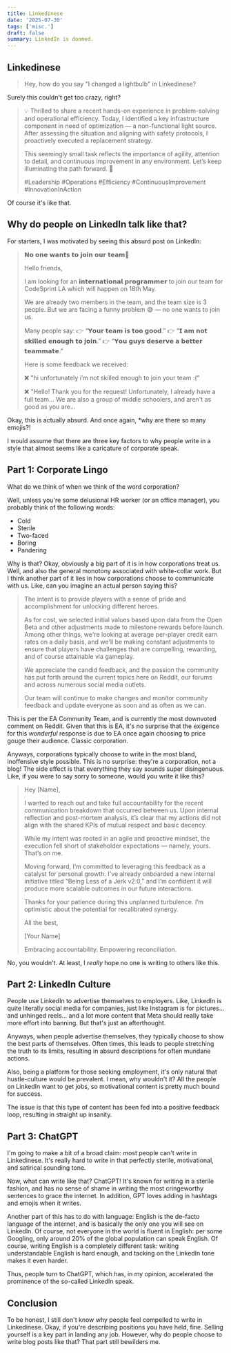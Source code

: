 ```yaml
---
title: Linkedinese
date: '2025-07-30'
tags: ['misc.']
draft: false
summary: LinkedIn is doomed.
---
```


## Linkedinese

> Hey, how do you say "I changed a lightbulb" in Linkedinese?

Surely this couldn't get too crazy, right?

> 💡 Thrilled to share a recent hands-on experience in problem-solving and operational efficiency.
Today, I identified a key infrastructure component in need of optimization — a non-functional light source. After assessing the situation and aligning with safety protocols, I proactively executed a replacement strategy.
>
> This seemingly small task reflects the importance of agility, attention to detail, and continuous improvement in any environment. Let’s keep illuminating the path forward. 🌟
>
>#Leadership #Operations #Efficiency #ContinuousImprovement #InnovationInAction

Of course it's like that.

## Why do people on LinkedIn talk like that?

For starters, I was motivated by seeing this absurd post on LinkedIn:
> 𝗡𝗼 𝗼𝗻𝗲 𝘄𝗮𝗻𝘁𝘀 𝘁𝗼 𝗷𝗼𝗶𝗻 𝗼𝘂𝗿 𝘁𝗲𝗮𝗺🙂
>
> Hello friends,
> 
> I am looking for an 𝗶𝗻𝘁𝗲𝗿𝗻𝗮𝘁𝗶𝗼𝗻𝗮𝗹 𝗽𝗿𝗼𝗴𝗿𝗮𝗺𝗺𝗲𝗿 to join our team for CodeSprint LA which will happen on 18th May.
> 
> We are already two members in the team, and the team size is 3 people. But we are facing a funny problem 😅 — no one wants to join us.
> 
> Many people say:
> 👉 “𝗬𝗼𝘂𝗿 𝘁𝗲𝗮𝗺 𝗶𝘀 𝘁𝗼𝗼 𝗴𝗼𝗼𝗱.”
> 👉 “𝗜 𝗮𝗺 𝗻𝗼𝘁 𝘀𝗸𝗶𝗹𝗹𝗲𝗱 𝗲𝗻𝗼𝘂𝗴𝗵 𝘁𝗼 𝗷𝗼𝗶𝗻.”
> 👉 “𝗬𝗼𝘂 𝗴𝘂𝘆𝘀 𝗱𝗲𝘀𝗲𝗿𝘃𝗲 𝗮 𝗯𝗲𝘁𝘁𝗲𝗿 𝘁𝗲𝗮𝗺𝗺𝗮𝘁𝗲.”
> 
> Here is some feedback we received:
> 
> ❌ "hi unfortunately i’m not skilled enough to join your team :("
> 
> ❌ "Hello! Thank you for the request! Unfortunately, I already have a full team... We are also a group of middle schoolers, and aren't as good as you are...

Okay, this is actually absurd. And once again, *why are there so many emojis?!

I would assume that there are three key factors to why people write in a style that almost seems like a caricature of corporate speak.

## Part 1: Corporate Lingo

What do we think of when we think of the word corporation?

Well, unless you're some delusional HR worker (or an office manager), you probably think of the following words:
- Cold
- Sterile
- Two-faced
- Boring
- Pandering

Why is that? Okay, obviously a big part of it is in how corporations treat us. Well, and also the general monotony associated with white-collar work. But
I think another part of it lies in how corporations choose to communicate with us. Like, can you imagine an actual person saying this?

> The intent is to provide players with a sense of pride and accomplishment for unlocking different heroes.
> 
> As for cost, we selected initial values based upon data from the Open Beta and other adjustments made to milestone rewards before launch. Among other things, we're looking at average per-player credit earn rates on a daily basis, and we'll be making constant adjustments to ensure that players have challenges that are compelling, rewarding, and of course attainable via gameplay.
> 
> We appreciate the candid feedback, and the passion the community has put forth around the current topics here on Reddit, our forums and across numerous social media outlets.
> 
> Our team will continue to make changes and monitor community feedback and update everyone as soon and as often as we can.

This is per the EA Community Team, and is currently the most downvoted comment on Reddit. Given that this is EA, it's no surprise that the exigence
for this *wonderful* response is due to EA once again choosing to price gouge their audience. Classic corporation.

Anyways, corporations typically choose to write in the most bland, inoffensive style possible. This is no surprise: they're a corporation, not a 
blog! The side effect is that everything they say sounds super disingenuous. Like, if you were to say sorry to someone, would you write it like this?

> Hey [Name],
>
> I wanted to reach out and take full accountability for the recent communication breakdown that occurred between us. Upon internal reflection and post-mortem analysis, it’s clear that my actions did not align with the shared KPIs of mutual respect and basic decency.
> 
> While my intent was rooted in an agile and proactive mindset, the execution fell short of stakeholder expectations — namely, yours. That’s on me.
> 
> Moving forward, I’m committed to leveraging this feedback as a catalyst for personal growth. I've already onboarded a new internal initiative titled “Being Less of a Jerk v2.0,” and I’m confident it will produce more scalable outcomes in our future interactions.
> 
> Thanks for your patience during this unplanned turbulence. I’m optimistic about the potential for recalibrated synergy.
> 
> All the best,
> 
> [Your Name]
> 
> Embracing accountability. Empowering reconciliation.

No, you wouldn't. At least, I *really* hope no one is writing to others like this. 

## Part 2: LinkedIn Culture

People use LinkedIn to advertise themselves to employers. Like, LinkedIn is quite literally social media for companies, just like 
Instagram is for pictures... and unhinged reels... and a lot more content that Meta should really take more effort into banning. But that's
just an afterthought.

Anyways, when people advertise themselves, they typically choose to show the best parts of themselves. Often times, this leads to people
stretching the truth to its limits, resulting in absurd descriptions for often mundane actions.

Also, being a platform for those seeking employment, it's only natural that hustle-culture would be prevalent. I mean, why wouldn't it? All the 
people on LinkedIn want to get jobs, so motivational content is pretty much bound for success.

The issue is that this type of content has been fed into a positive feedback loop, resulting in straight up insanity.

## Part 3: ChatGPT

I'm going to make a bit of a broad claim: most people can't write in Linkedinese. It's really hard to write in that perfectly sterile, motivational, and satirical sounding tone.

Now, what can write like that? ChatGPT! It's known for writing in a sterile fashion, and has no sense of shame in writing the most cringeworthy
sentences to grace the internet. In addition, GPT loves adding in hashtags and emojis when it writes. 

Another part of this has to do with language: English is the de-facto language of the internet, and is basically the only one you will see
on LinkedIn. Of course, not everyone in the world is fluent in English: per some Googling, only around 20% of the global population can speak 
English. Of course, writing English is a completely different task: writing understandable English is hard enough, and tacking on the 
LinkedIn tone makes it even harder. 

Thus, people turn to ChatGPT, which has, in my opinion, accelerated the prominence of the so-called LinkedIn speak. 

## Conclusion

To be honest, I still don't know why people feel compelled to write in Linkedinese. Okay, if you're describing positions you have held,
fine. Selling yourself is a key part in landing any job. However, why do people choose to write blog posts like that? That part still 
bewilders me.